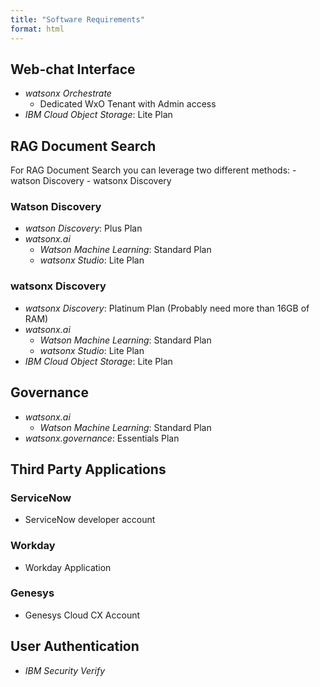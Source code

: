 ```yaml
---
title: "Software Requirements"
format: html
---
```


## **Web-chat Interface**
- *watsonx Orchestrate*
    - Dedicated WxO Tenant with Admin access
- *IBM Cloud Object Storage*: Lite Plan

## **RAG Document Search**
For RAG Document  Search you can leverage two different methods:
- watson Discovery
- watsonx Discovery


### Watson Discovery
- *watson Discovery*: Plus Plan
- *watsonx.ai*
    - *Watson Machine Learning*: Standard Plan
    - *watsonx Studio*: Lite Plan

### watsonx Discovery
- *watsonx Discovery*: Platinum Plan (Probably need more than 16GB of RAM)
- *watsonx.ai*
    - *Watson Machine Learning*: Standard Plan
    - *watsonx Studio*: Lite Plan
- *IBM Cloud Object Storage*: Lite Plan

## **Governance**
- *watsonx.ai*
    - *Watson Machine Learning*: Standard Plan
- *watsonx.governance*: Essentials Plan

## **Third Party Applications**

### ServiceNow
- ServiceNow developer account

### Workday
- Workday Application

### Genesys
- Genesys Cloud CX Account

## **User Authentication**
- *IBM Security Verify*